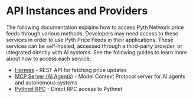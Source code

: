 # API Instances and Providers

The following documentation explains how to access Pyth Network price feeds through various methods.
Developers may need access to these services in order to use Pyth Price Feeds in their applications.
These services can be self-hosted, accessed through a third-party provider, or integrated directly with AI systems.
See the following guides to learn more about how to access each service:

- [Hermes](api-instances-and-providers/hermes) - REST API for fetching price updates
- [MCP Server (AI Agents)](api-instances-and-providers/mcp-server) - Model Context Protocol server for AI agents and autonomous systems
- [Pythnet RPC](api-instances-and-providers/pythnet-rpc) - Direct RPC access to Pythnet
